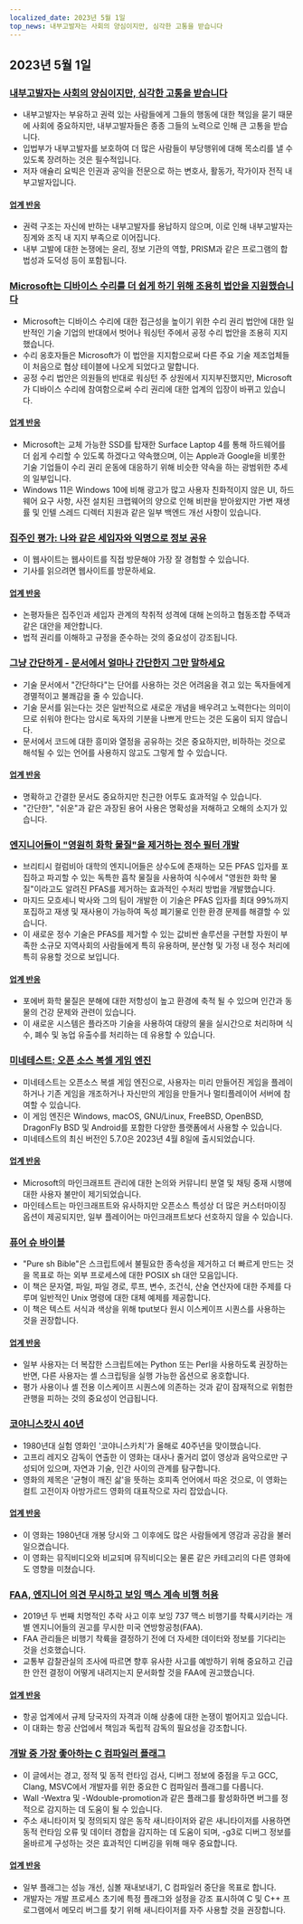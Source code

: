 ```yaml
---
localized_date: 2023년 5월 1일
top_news: 내부고발자는 사회의 양심이지만, 심각한 고통을 받습니다
---
```




<CallToAction />

<Steps>

## 2023년 5월 1일

### [내부고발자는 사회의 양심이지만, 심각한 고통을 받습니다](https://covertactionmagazine.com/2023/04/25/whistleblowers-are-the-conscience-of-society-yet-suffer-gravely-for-trying-to-hold-the-rich-and-powerful-accountable-for-their-sins/)

- 내부고발자는 부유하고 권력 있는 사람들에게 그들의 행동에 대한 책임을 묻기 때문에 사회에 중요하지만, 내부고발자들은 종종 그들의 노력으로 인해 큰 고통을 받습니다.
- 입법부가 내부고발자를 보호하여 더 많은 사람들이 부당행위에 대해 목소리를 낼 수 있도록 장려하는 것은 필수적입니다.
- 저자 애슐리 요빅은 인권과 공익을 전문으로 하는 변호사, 활동가, 작가이자 전직 내부고발자입니다.

#### [업계 반응](http://news.ycombinator.com/item?id=35762780)

- 권력 구조는 자신에 반하는 내부고발자를 용납하지 않으며, 이로 인해 내부고발자는 징계와 조직 내 지지 부족으로 이어집니다.
- 내부 고발에 대한 논쟁에는 윤리, 정보 기관의 역할, PRISM과 같은 프로그램의 합법성과 도덕성 등이 포함됩니다.

### [Microsoft는 디바이스 수리를 더 쉽게 하기 위해 조용히 법안을 지원했습니다](https://grist.org/technology/microsoft-right-to-repair-quietly-supported-legislation-to-make-it-easier-to-fix-devices-heres-why-thats-a-big-deal/)

- Microsoft는 디바이스 수리에 대한 접근성을 높이기 위한 수리 권리 법안에 대한 일반적인 기술 기업의 반대에서 벗어나 워싱턴 주에서 공정 수리 법안을 조용히 지지했습니다.
- 수리 옹호자들은 Microsoft가 이 법안을 지지함으로써 다른 주요 기술 제조업체들이 처음으로 협상 테이블에 나오게 되었다고 말합니다.
- 공정 수리 법안은 의원들의 반대로 워싱턴 주 상원에서 지지부진했지만, Microsoft가 디바이스 수리에 참여함으로써 수리 권리에 대한 업계의 입장이 바뀌고 있습니다.

#### [업계 반응](http://news.ycombinator.com/item?id=35758842)

- Microsoft는 교체 가능한 SSD를 탑재한 Surface Laptop 4를 통해 하드웨어를 더 쉽게 수리할 수 있도록 하겠다고 약속했으며, 이는 Apple과 Google을 비롯한 기술 기업들이 수리 권리 운동에 대응하기 위해 비슷한 약속을 하는 광범위한 추세의 일부입니다.
- Windows 11은 Windows 10에 비해 광고가 많고 사용자 친화적이지 않은 UI, 하드웨어 요구 사항, 사전 설치된 크랩웨어의 양으로 인해 비판을 받아왔지만 가변 재생률 및 인텔 스레드 디렉터 지원과 같은 일부 백엔드 개선 사항이 있습니다.

### [집주인 평가: 나와 같은 세입자와 익명으로 정보 공유](https://ratethelandlord.org)

- 이 웹사이트는 웹사이트를 직접 방문해야 가장 잘 경험할 수 있습니다.
- 기사를 읽으려면 웹사이트를 방문하세요.

#### [업계 반응](http://news.ycombinator.com/item?id=35759016)

- 논평자들은 집주인과 세입자 관계의 착취적 성격에 대해 논의하고 협동조합 주택과 같은 대안을 제안합니다.
- 법적 권리를 이해하고 규정을 준수하는 것의 중요성이 강조됩니다.

### [그냥 간단하게 - 문서에서 얼마나 간단한지 그만 말하세요](https://justsimply.dev/)

- 기술 문서에서 "간단하다"는 단어를 사용하는 것은 어려움을 겪고 있는 독자들에게 경멸적이고 불쾌감을 줄 수 있습니다.
- 기술 문서를 읽는다는 것은 일반적으로 새로운 개념을 배우려고 노력한다는 의미이므로 쉬워야 한다는 암시로 독자의 기분을 나쁘게 만드는 것은 도움이 되지 않습니다.
- 문서에서 코드에 대한 흥미와 열정을 공유하는 것은 중요하지만, 비하하는 것으로 해석될 수 있는 언어를 사용하지 않고도 그렇게 할 수 있습니다.

#### [업계 반응](http://news.ycombinator.com/item?id=35759449)

- 명확하고 간결한 문서도 중요하지만 친근한 어투도 효과적일 수 있습니다.
- "간단한", "쉬운"과 같은 과장된 용어 사용은 명확성을 저해하고 오해의 소지가 있습니다.

### [엔지니어들이 "영원히 화학 물질"을 제거하는 정수 필터 개발](https://news.ubc.ca/2023/03/22/new-ubc-water-treatment-zaps-forever-chemicals-for-good/)

- 브리티시 컬럼비아 대학의 엔지니어들은 상수도에 존재하는 모든 PFAS 입자를 포집하고 파괴할 수 있는 독특한 흡착 물질을 사용하여 식수에서 "영원한 화학 물질"이라고도 알려진 PFAS를 제거하는 효과적인 수처리 방법을 개발했습니다.
- 마지드 모흐세니 박사와 그의 팀이 개발한 이 기술은 PFAS 입자를 최대 99%까지 포집하고 재생 및 재사용이 가능하여 독성 폐기물로 인한 환경 문제를 해결할 수 있습니다.
- 이 새로운 정수 기술은 PFAS를 제거할 수 있는 값비싼 솔루션을 구현할 자원이 부족한 소규모 지역사회의 사람들에게 특히 유용하며, 분산형 및 가정 내 정수 처리에 특히 유용할 것으로 보입니다.

#### [업계 반응](http://news.ycombinator.com/item?id=35764476)

- 포에버 화학 물질은 분해에 대한 저항성이 높고 환경에 축적 될 수 있으며 인간과 동물의 건강 문제와 관련이 있습니다.
- 이 새로운 시스템은 플라즈마 기술을 사용하여 대량의 물을 실시간으로 처리하며 식수, 폐수 및 농업 유출수를 처리하는 데 유용할 수 있습니다.

### [미네테스트: 오픈 소스 복셀 게임 엔진](https://www.minetest.net/)

- 미네테스트는 오픈소스 복셀 게임 엔진으로, 사용자는 미리 만들어진 게임을 플레이하거나 기존 게임을 개조하거나 자신만의 게임을 만들거나 멀티플레이어 서버에 참여할 수 있습니다.
- 이 게임 엔진은 Windows, macOS, GNU/Linux, FreeBSD, OpenBSD, DragonFly BSD 및 Android를 포함한 다양한 플랫폼에서 사용할 수 있습니다.
- 미네테스트의 최신 버전인 5.7.0은 2023년 4월 8일에 출시되었습니다.

#### [업계 반응](http://news.ycombinator.com/item?id=35766570)

- Microsoft의 마인크래프트 관리에 대한 논의와 커뮤니티 분열 및 채팅 중재 시행에 대한 사용자 불만이 제기되었습니다.
- 마인테스트는 마인크래프트와 유사하지만 오픈소스 특성상 더 많은 커스터마이징 옵션이 제공되지만, 일부 플레이어는 마인크래프트보다 선호하지 않을 수 있습니다.

### [퓨어 슈 바이블](https://github.com/dylanaraps/pure-sh-bible)

- "Pure sh Bible"은 스크립트에서 불필요한 종속성을 제거하고 더 빠르게 만드는 것을 목표로 하는 외부 프로세스에 대한 POSIX sh 대안 모음입니다.
- 이 책은 문자열, 파일, 파일 경로, 루프, 변수, 조건식, 산술 연산자에 대한 주제를 다루며 일반적인 Unix 명령에 대한 대체 예제를 제공합니다.
- 이 책은 텍스트 서식과 색상을 위해 tput보다 원시 이스케이프 시퀀스를 사용하는 것을 권장합니다.

#### [업계 반응](http://news.ycombinator.com/item?id=35765707)

- 일부 사용자는 더 복잡한 스크립트에는 Python 또는 Perl을 사용하도록 권장하는 반면, 다른 사용자는 셸 스크립팅을 실행 가능한 옵션으로 옹호합니다.
- 평가 사용이나 셸 전용 이스케이프 시퀀스에 의존하는 것과 같이 잠재적으로 위험한 관행을 피하는 것의 중요성이 언급됩니다.

### [코야니스캇시 40년](https://www.thecurb.com.au/40-years-of-koyaanisqatsi/)

- 1980년대 실험 영화인 '코야니스카치'가 올해로 40주년을 맞이했습니다.
- 고프리 레지오 감독이 연출한 이 영화는 대사나 줄거리 없이 영상과 음악으로만 구성되어 있으며, 자연과 기술, 인간 사이의 관계를 탐구합니다.
- 영화의 제목은 '균형이 깨진 삶'을 뜻하는 호피족 언어에서 따온 것으로, 이 영화는 컬트 고전이자 아방가르드 영화의 대표작으로 자리 잡았습니다.

#### [업계 반응](http://news.ycombinator.com/item?id=35764584)

- 이 영화는 1980년대 개봉 당시와 그 이후에도 많은 사람들에게 영감과 공감을 불러일으켰습니다.
- 이 영화는 뮤직비디오와 비교되며 뮤직비디오는 물론 같은 카테고리의 다른 영화에도 영향을 미쳤습니다.

### [FAA, 엔지니어 의견 무시하고 보잉 맥스 계속 비행 허용](https://apnews.com/article/boeing-max-crashes-faa-ea8fac0ad2758b08c58d2d64756fbf37)

- 2019년 두 번째 치명적인 추락 사고 이후 보잉 737 맥스 비행기를 착륙시키라는 개별 엔지니어들의 권고를 무시한 미국 연방항공청(FAA).
- FAA 관리들은 비행기 착륙을 결정하기 전에 더 자세한 데이터와 정보를 기다리는 것을 선호했습니다.
- 교통부 감찰관실의 조사에 따르면 향후 유사한 사고를 예방하기 위해 중요하고 긴급한 안전 결정이 어떻게 내려지는지 문서화할 것을 FAA에 권고했습니다.

#### [업계 반응](http://news.ycombinator.com/item?id=35761706)

- 항공 업계에서 규제 당국자의 자격과 이해 상충에 대한 논쟁이 벌어지고 있습니다.
- 이 대화는 항공 산업에서 책임과 독립적 감독의 필요성을 강조합니다.

### [개발 중 가장 좋아하는 C 컴파일러 플래그](https://nullprogram.com/blog/2023/04/29/)

- 이 글에서는 경고, 정적 및 동적 런타임 검사, 디버그 정보에 중점을 두고 GCC, Clang, MSVC에서 개발자를 위한 중요한 C 컴파일러 플래그를 다룹니다.
- Wall -Wextra 및 -Wdouble-promotion과 같은 플래그를 활성화하면 버그를 정적으로 감지하는 데 도움이 될 수 있습니다.
- 주소 새니타이저 및 정의되지 않은 동작 새니타이저와 같은 새니타이저를 사용하면 동적 런타임 오류 및 데이터 경합을 감지하는 데 도움이 되며, -g3로 디버그 정보를 올바르게 구성하는 것은 효과적인 디버깅을 위해 매우 중요합니다.

#### [업계 반응](http://news.ycombinator.com/item?id=35758898)

- 일부 플래그는 성능 개선, 심볼 재내보내기, C 컴파일러 중단을 목표로 합니다.
- 개발자는 개발 프로세스 초기에 특정 플래그와 설정을 강조 표시하여 C 및 C++ 프로그램에서 메모리 버그를 찾기 위해 새니타이저를 자주 사용할 것을 권장합니다.

</Steps>
